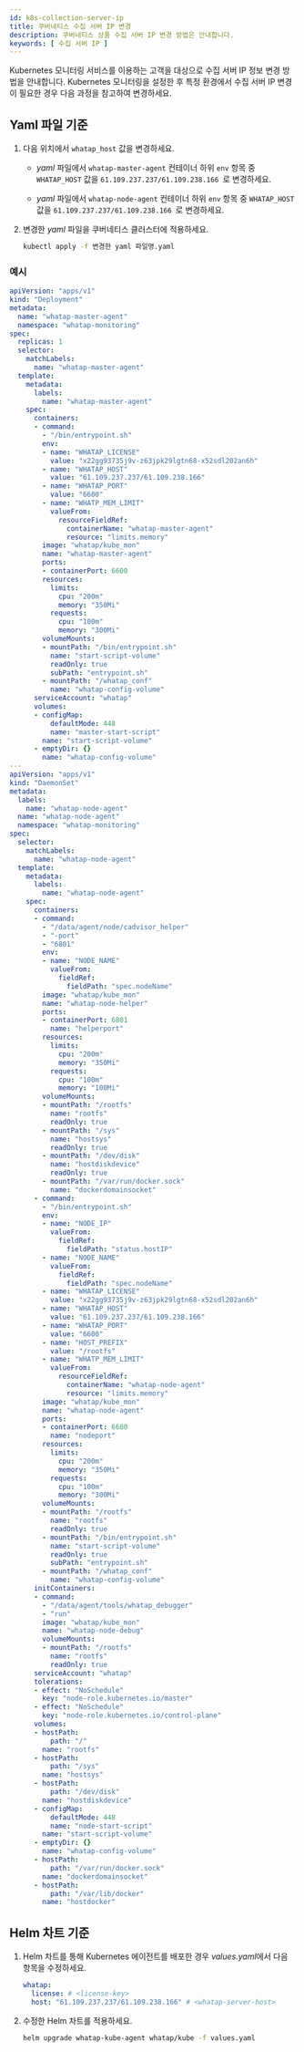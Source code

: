 ```yaml
---
id: k8s-collection-server-ip
title: 쿠버네티스 수집 서버 IP 변경
description: 쿠버네티스 상품 수집 서버 IP 변경 방법은 안내합니다. 
keywords: [ 수집 서버 IP ]
---
```


Kubernetes 모니터링 서비스를 이용하는 고객을 대상으로 수집 서버 IP 정보 변경 방법을 안내합니다. Kubernetes 모니터링을 설정한 후 특정 환경에서 수집 서버 IP 변경이 필요한 경우 다음 과정을 참고하여 변경하세요.

<Tabs>
<TabItem value='cs-yaml' label='Yaml' default>

## Yaml 파일 기준

1. 다음 위치에서 `whatap_host` 값을 변경하세요. 

    * *yaml* 파일에서 `whatap-master-agent` 컨테이너 하위 `env` 항목 중 `WHATAP_HOST` 값을 `61.109.237.237/61.109.238.166
  `로 변경하세요. 

    * *yaml* 파일에서 `whatap-node-agent` 컨테이너 하위 `env` 항목 중 `WHATAP_HOST` 값을 `61.109.237.237/61.109.238.166
  `로 변경하세요. 

1. 변경한 *yaml* 파일을 쿠버네티스 클러스터에 적용하세요. 

    ```bash 
    kubectl apply -f 변경한 yaml 파일명.yaml
    ```

### 예시

```yaml title='Yaml' showLineNumbers{22-23,121-122}
apiVersion: "apps/v1"
kind: "Deployment"
metadata:
  name: "whatap-master-agent"
  namespace: "whatap-monitoring"
spec:
  replicas: 1
  selector:
    matchLabels:
      name: "whatap-master-agent"
  template:
    metadata:
      labels:
        name: "whatap-master-agent"
    spec:
      containers:
      - command:
        - "/bin/entrypoint.sh"
        env:
        - name: "WHATAP_LICENSE"
          value: "x22gg93735j9v-z63jpk29lgtn68-x52sdl202an6h"
        - name: "WHATAP_HOST"
          value: "61.109.237.237/61.109.238.166"
        - name: "WHATAP_PORT"
          value: "6600"
        - name: "WHATP_MEM_LIMIT"
          valueFrom:
            resourceFieldRef:
              containerName: "whatap-master-agent"
              resource: "limits.memory"
        image: "whatap/kube_mon"
        name: "whatap-master-agent"
        ports:
        - containerPort: 6600
        resources:
          limits:
            cpu: "200m"
            memory: "350Mi"
          requests:
            cpu: "100m"
            memory: "300Mi"
        volumeMounts:
        - mountPath: "/bin/entrypoint.sh"
          name: "start-script-volume"
          readOnly: true
          subPath: "entrypoint.sh"
        - mountPath: "/whatap_conf"
          name: "whatap-config-volume"
      serviceAccount: "whatap"
      volumes:
      - configMap:
          defaultMode: 448
          name: "master-start-script"
        name: "start-script-volume"
      - emptyDir: {}
        name: "whatap-config-volume"
---
apiVersion: "apps/v1"
kind: "DaemonSet"
metadata:
  labels:
    name: "whatap-node-agent"
  name: "whatap-node-agent"
  namespace: "whatap-monitoring"
spec:
  selector:
    matchLabels:
      name: "whatap-node-agent"
  template:
    metadata:
      labels:
        name: "whatap-node-agent"
    spec:
      containers:
      - command:
        - "/data/agent/node/cadvisor_helper"
        - "-port"
        - "6801"
        env:
        - name: "NODE_NAME"
          valueFrom:
            fieldRef:
              fieldPath: "spec.nodeName"
        image: "whatap/kube_mon"
        name: "whatap-node-helper"
        ports:
        - containerPort: 6801
          name: "helperport"
        resources:
          limits:
            cpu: "200m"
            memory: "350Mi"
          requests:
            cpu: "100m"
            memory: "100Mi"
        volumeMounts:
        - mountPath: "/rootfs"
          name: "rootfs"
          readOnly: true
        - mountPath: "/sys"
          name: "hostsys"
          readOnly: true
        - mountPath: "/dev/disk"
          name: "hostdiskdevice"
          readOnly: true
        - mountPath: "/var/run/docker.sock"
          name: "dockerdomainsocket"
      - command:
        - "/bin/entrypoint.sh"
        env:
        - name: "NODE_IP"
          valueFrom:
            fieldRef:
              fieldPath: "status.hostIP"
        - name: "NODE_NAME"
          valueFrom:
            fieldRef:
              fieldPath: "spec.nodeName"
        - name: "WHATAP_LICENSE"
          value: "x22gg93735j9v-z63jpk29lgtn68-x52sdl202an6h"
        - name: "WHATAP_HOST"
          value: "61.109.237.237/61.109.238.166"
        - name: "WHATAP_PORT"
          value: "6600"
        - name: "HOST_PREFIX"
          value: "/rootfs"
        - name: "WHATP_MEM_LIMIT"
          valueFrom:
            resourceFieldRef:
              containerName: "whatap-node-agent"
              resource: "limits.memory"
        image: "whatap/kube_mon"
        name: "whatap-node-agent"
        ports:
        - containerPort: 6600
          name: "nodeport"
        resources:
          limits:
            cpu: "200m"
            memory: "350Mi"
          requests:
            cpu: "100m"
            memory: "300Mi"
        volumeMounts:
        - mountPath: "/rootfs"
          name: "rootfs"
          readOnly: true
        - mountPath: "/bin/entrypoint.sh"
          name: "start-script-volume"
          readOnly: true
          subPath: "entrypoint.sh"
        - mountPath: "/whatap_conf"
          name: "whatap-config-volume"
      initContainers:
      - command:
        - "/data/agent/tools/whatap_debugger"
        - "run"
        image: "whatap/kube_mon"
        name: "whatap-node-debug"
        volumeMounts:
        - mountPath: "/rootfs"
          name: "rootfs"
          readOnly: true
      serviceAccount: "whatap"
      tolerations:
      - effect: "NoSchedule"
        key: "node-role.kubernetes.io/master"
      - effect: "NoSchedule"
        key: "node-role.kubernetes.io/control-plane"
      volumes:
      - hostPath:
          path: "/"
        name: "rootfs"
      - hostPath:
          path: "/sys"
        name: "hostsys"
      - hostPath:
          path: "/dev/disk"
        name: "hostdiskdevice"
      - configMap:
          defaultMode: 448
          name: "node-start-script"
        name: "start-script-volume"
      - emptyDir: {}
        name: "whatap-config-volume"
      - hostPath:
          path: "/var/run/docker.sock"
        name: "dockerdomainsocket"
      - hostPath:
          path: "/var/lib/docker"
        name: "hostdocker"
```
</TabItem>

<TabItem value='cs-helm' label='Helm Chart' default>

## Helm 차트 기준

1. Helm 차트를 통해 Kubernetes 에이전트를 배포한 경우 *values.yaml*에서 다음 항목을 수정하세요. 

    ```yaml title='Helm' showLineNumbers{3}
    whatap:
      license: # <license-key>
      host: "61.109.237.237/61.109.238.166" # <whatap-server-host>
    ```

1. 수정한 Helm 차트를 적용하세요.

    ```bash 
    helm upgrade whatap-kube-agent whatap/kube -f values.yaml
    ```

</TabItem>

</Tabs>
